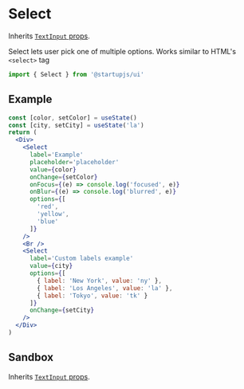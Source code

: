 
# Select

Inherits [`TextInput` props](/docs/en/forms/TextInput).

Select lets user pick one of multiple options. Works similar to HTML's `<select>` tag

```jsx
import { Select } from '@startupjs/ui'
```

## Example

```jsx example
const [color, setColor] = useState()
const [city, setCity] = useState('la')
return (
  <Div>
    <Select
      label='Example'
      placeholder='placeholder'
      value={color}
      onChange={setColor}
      onFocus={(e) => console.log('focused', e)}
      onBlur={(e) => console.log('blurred', e)}
      options={[
        'red',
        'yellow',
        'blue'
      ]}
    />
    <Br />
    <Select
      label='Custom labels example'
      value={city}
      options={[
        { label: 'New York', value: 'ny' },
        { label: 'Los Angeles', value: 'la' },
        { label: 'Tokyo', value: 'tk' }
      ]}
      onChange={setCity}
    />
  </Div>
)
```

## Sandbox

Inherits [`TextInput` props](/docs/en/forms/TextInput).

<Sandbox Component={Select} />
